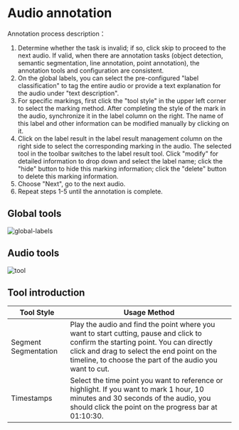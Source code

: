 

# Audio annotation

Annotation process description：

1. Determine whether the task is invalid; if so, click skip to proceed to the next audio. If valid, when there are annotation tasks (object detection, semantic segmentation, line annotation, point annotation), the annotation tools and configuration are consistent.
2. On the global labels, you can select the pre-configured "label classification" to tag the entire audio or provide a text explanation for the audio under "text description".
3. For specific markings, first click the "tool style" in the upper left corner to select the marking method. After completing the style of the mark in the audio, synchronize it in the label column on the right. The name of this label and other information can be modified manually by clicking on it.
4. Click on the label result in the label result management column on the right side to select the corresponding marking in the audio. The selected tool in the toolbar switches to the label result tool. Click "modify" for detailed information to drop down and select the label name; click the "hide" button to hide this marking information; click the "delete" button to delete this marking information.
5. Choose "Next", go to the next audio.
6. Repeat steps 1-5 until the annotation is complete.


## Global tools

![global-labels](/audio-global.png)


## Audio tools

![tool](/audio-tool.png)


## Tool introduction

<table className="table">
<thead>
    <tr>
        <th style={{ whiteSpace: 'nowrap' }}>Tool Style</th>
        <th>Usage Method</th>
    </tr>
    </thead>
    <tbody>
    <tr>
        <td>Segment Segmentation</td>
        <td>Play the audio and find the point where you want to start cutting, pause and click to confirm the starting point. You can directly click and drag to select the end point on the timeline, to choose the part of the audio you want to cut.</td>
    </tr>
    <tr>
        <td>Timestamps</td>
        <td>Select the time point you want to reference or highlight. If you want to mark 1 hour, 10 minutes and 30 seconds of the audio, you should click the point on the progress bar at 01:10:30.</td>
    </tr>
    </tbody>
</table>
